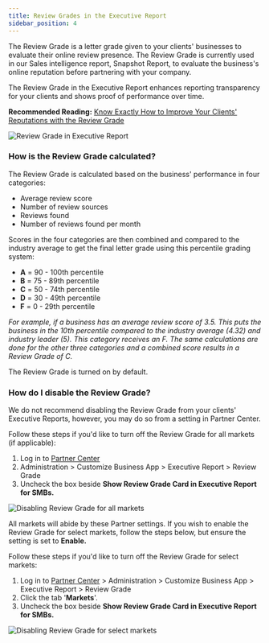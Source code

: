 ```yaml
---
title: Review Grades in the Executive Report
sidebar_position: 4
---
```


The Review Grade is a letter grade given to your clients' businesses to evaluate their online review presence. The Review Grade is currently used in our Sales intelligence report, Snapshot Report, to evaluate the business's online reputation before partnering with your company.

The Review Grade in the Executive Report enhances reporting transparency for your clients and shows proof of performance over time.

**Recommended Reading:** [Know Exactly How to Improve Your Clients' Reputations with the Review Grade](https://www.vendasta.com/blog/know-exactly-how-to-improve-your-clients-reputations-in-2021/)

![Review Grade in Executive Report](/img/business-app-executive-report/review-grades-1.jpg)

### How is the Review Grade calculated?

The Review Grade is calculated based on the business' performance in four categories:

- Average review score
- Number of review sources
- Reviews found
- Number of reviews found per month

Scores in the four categories are then combined and compared to the industry average to get the final letter grade using this percentile grading system:

- **A** = 90 - 100th percentile
- **B** = 75 - 89th percentile
- **C** = 50 - 74th percentile
- **D** = 30 - 49th percentile
- **F** = 0 - 29th percentile

*For example, if a business has an average review score of 3.5. This puts the business in the 10th percentile compared to the industry average (4.32) and industry leader (5). This category receives an F. The same calculations are done for the other three categories and a combined score results in a Review Grade of C.*

The Review Grade is turned on by default.

### How do I disable the Review Grade?

We do not recommend disabling the Review Grade from your clients' Executive Reports, however, you may do so from a setting in Partner Center.

Follow these steps if you'd like to turn off the Review Grade for all markets (if applicable):

1. Log in to [Partner Center](https://partners.vendasta.com)
2. Administration > Customize Business App > Executive Report > Review Grade
3. Uncheck the box beside **Show Review Grade Card in Executive Report for SMBs.**

![Disabling Review Grade for all markets](/img/business-app-executive-report/review-grades-2.jpg)

All markets will abide by these Partner settings. If you wish to enable the Review Grade for select markets, follow the steps below, but ensure the setting is set to **Enable.**

Follow these steps if you'd like to turn off the Review Grade for select markets:

1. Log in to [Partner Center](https://partners.vendasta.com) > Administration > Customize Business App > Executive Report > Review Grade
2. Click the tab '**Markets**'.
3. Uncheck the box beside **Show Review Grade Card in Executive Report for SMBs.**

![Disabling Review Grade for select markets](/img/business-app-executive-report/review-grades-3.jpg)
